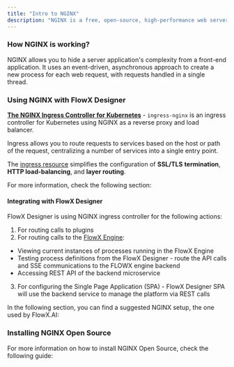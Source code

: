 ```yaml
---
title: "Intro to NGINX"
description: "NGINX is a free, open-source, high-performance web server with a rich feature set, simple configuration, and low resource consumption that can also function as a reverse proxy, load balancer, mail proxy, HTTP cache, and many other things."
---
```


### How NGINX is working?

NGINX allows you to hide a server application's complexity from a front-end application. It uses an event-driven, asynchronous approach to create a new process for each web request, with requests handled in a single thread.

### Using NGINX with FlowX Designer

[**The NGINX Ingress Controller for Kubernetes**](https://kubernetes.github.io/ingress-nginx/) - `ingress-nginx` is an ingress controller for Kubernetes using NGINX as a reverse proxy and load balancer.

Ingress allows you to route requests to services based on the host or path of the request, centralizing a number of services into a single entry point.

The [ingress resource](https://www.nginx.com/products/nginx-ingress-controller/nginx-ingress-resources/) simplifies the configuration of **SSL/TLS** **termination**, **HTTP load-balancing**, and **layer routing**.

For more information, check the following section:

<Card title ="Using NGINX as a K8s ingress controller" icon ="link" href ="https://www.nginx.com/resources/videos/using-nginx-as-a-kubernetes-ingress-controller"></Card>

#### Integrating with FlowX Designer

FlowX Designer is using NGINX ingress controller for the following actions:

1. For routing calls to plugins
2. For routing calls to the [FlowX Engine](../../../platform-deep-dive/core-components/flowx-engine):

* Viewing current instances of processes running in the FlowX Engine
* Testing process definitions from the FlowX Designer - route the API calls and SSE communications to the FLOWX engine backend
* Accessing REST API of the backend microservice

3. For configuring the Single Page Application (SPA) - FlowX Designer SPA will use the backend service to manage the platform via REST calls

In the following section, you can find a suggested NGINX setup, the one used by FlowX.AI:

<Card title="Designer setup guide" href="../../../../setup-guides/designer-setup-guide" icon ="gears">
</Card>

### Installing NGINX Open Source

For more information on how to install NGINX Open Source, check the following guide:

<Card title ="NGINX Admin Guide" icon ="link" href="https://docs.nginx.com/nginx/admin-guide/installing-nginx/installing-nginx-open-source?_ga=2.31029759.1179818521.1651763502-1509066026.1651763502"></Card>
